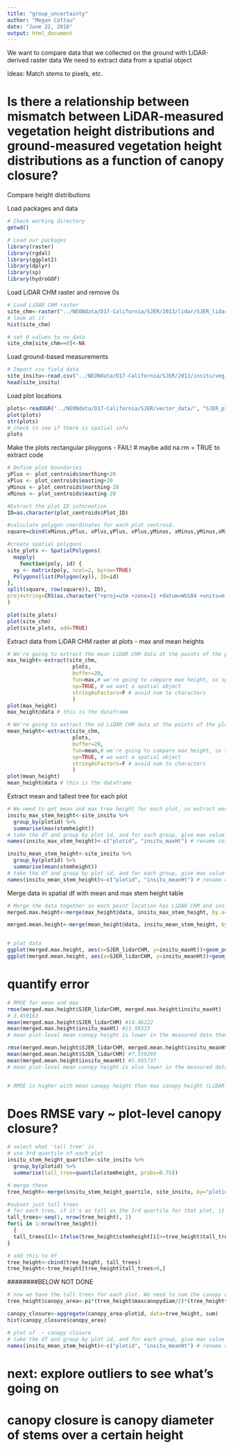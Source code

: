 ```yaml
---
title: "group_uncertainty"
author: "Megan Cattau"
date: "June 22, 2016"
output: html_document
---
```


We want to compare data that we collected on the ground with LiDAR-derived raster data
We need to extract data from a spatial object


Ideas: Match stems to pixels, etc.

# Is there a relationship between mismatch between LiDAR-measured vegetation height distributions and ground-measured vegetation height distributions as a function of canopy closure?

Compare height distributions 


Load packages and data

```r
# Check working directory
getwd()

# Load our packages
library(raster)
library(rgdal)
library(ggplot2)
library(dplyr)
library(sp)
library(hydroGOF)
```

Load LiDAR CHM raster and remove 0s
```r
# Load LiDAR CHM raster
site_chm<-raster("../NEONdata/D17-California/SJER/2013/lidar/SJER_lidarCHM.tif")
# look at it
hist(site_chm)

# set 0 values to no data
site_chm[site_chm==0]<-NA
```

Load ground-based measurements
```r
# Import csv field data
site_insitu<-read.csv("../NEONdata/D17-California/SJER/2013/insitu/veg_structure/D17_2013_SJER_vegStr.csv", stringsAsFactors = FALSE) # this is a dataframe
head(site_insitu)
```

Load plot locations
```r

plots<-readOGR("../NEONdata/D17-California/SJER/vector_data/", "SJER_plot_centroids")
plot(plots)
str(plots)
# check to see if there is spatial info
plots
```

Make the plots rectangular ploygons - FAIL!
# maybe add na.rm = TRUE to extract code
```r
# Define plot boundaries
yPlus <- plot_centroids$northing+20
xPlus <- plot_centroids$easting+20
yMinus <- plot_centroids$northing-20
xMinus <- plot_centroids$easting-20

#Extract the plot ID information
ID=as.character(plot_centroids$Plot_ID) 

#calculate polygon coordinates for each plot centroid. 
square=cbind(xMinus,yPlus, xPlus,yPlus, xPlus,yMinus, xMinus,yMinus,xMinus,yPlus)

#create spatial polygons
site_plots <- SpatialPolygons(
  mapply(
    function(poly, id) {
  xy <- matrix(poly, ncol=2, byrow=TRUE)
  Polygons(list(Polygon(xy)), ID=id)
}, 
split(square, row(square)), ID),
proj4string=CRS(as.character("+proj=utm +zone=11 +datum=WGS84 +units=m +no_defs +ellps=WGS84 +towgs84=0,0,0"))
)

plot(site_plots)
plot(site_chm)
plot(site_plots, add=TRUE)
```

Extract data from LiDAR CHM raster at plots - max and mean heights
```r
# We're going to extract the mean LiDAR CHM data at the points of the plots
max_height<-extract(site_chm, 
                     plots,
                     buffer=20,
                     fun=max,# we're going to compare max height, so specify fun = max below. You could compare anything or not include a function to get full distribution
                     sp=TRUE, # we want a spatial object
                     stringAsFactors=F # avoid num to characters
                     )
plot(max_height)
max_height@data # this is the dataframe

# We're going to extract the sd LiDAR CHM data at the points of the plots
mean_height<-extract(site_chm, 
                     plots,
                     buffer=20,
                     fun=mean,# we're going to compare max height, so specify fun = max below. You could compare anything or not include a function to get full distribution
                     sp=TRUE, # we want a spatial object
                     stringAsFactors=F # avoid num to characters
                     )
plot(mean_height)
mean_height@data # this is the dataframe
```


Extract mean and tallest tree for each plot 
```r

# We need to get mean and max tree height for each plot, so extract mean and max values for each plotid
insitu_max_stem_height<-site_insitu %>% 
  group_by(plotid) %>% 
  summarise(max(stemheight))
# take the df and group by plot id, and for each group, give max value
names(insitu_max_stem_height)<-c("plotid", "insitu_maxHt") # rename columns

insitu_mean_stem_height<-site_insitu %>% 
  group_by(plotid) %>% 
  summarise(mean(stemheight))
# take the df and group by plot id, and for each group, give max value
names(insitu_mean_stem_height)<-c("plotid", "insitu_meanHt") # rename columns
```

Merge data in spatial df with mean and max stem height table
```r
# Merge the data together so each point location has LiDAR CHM and insitu measurements
merged.max.height<-merge(max_height@data, insitu_max_stem_height, by.x="Plot_ID", by.y="plotid")

merged.mean.height<-merge(mean_height@data, insitu_mean_stem_height, by.x="Plot_ID", by.y="plotid")


# plot data
ggplot(merged.max.height, aes(x=SJER_lidarCHM, y=insitu_maxHt))+geom_point()
ggplot(merged.mean.height, aes(x=SJER_lidarCHM, y=insitu_meanHt))+geom_point()
```


# quantify error
```r
# RMSE for mean and max
rmse(merged.max.height$SJER_lidarCHM, merged.max.height$insitu_maxHt)
# 3.459163
mean(merged.max.height$SJER_lidarCHM) #14.46222
mean(merged.max.height$insitu_maxHt) #13.98333
# mean plot-level mean canopy height is lower in the measured data than LiDAR

rmse(merged.mean.height$SJER_lidarCHM, merged.mean.height$insitu_meanHt) # 3.939722
mean(merged.mean.height$SJER_lidarCHM) #7.559299
mean(merged.mean.height$insitu_meanHt) #5.605737
# mean plot-level mean canopy height is also lower in the measured data than LiDAR. Statistically?


# RMSE is higher with mean canopy height than max canopy height (LiDAR captures max canopy height better than mean canopy heigh), presumably because the data misses understory vegetation
```


# Does RMSE vary ~ plot-level canopy closure?
```r

# select what 'tall tree' is
# use 3rd quartile of each plot
insitu_stem_height_quartile<-site_insitu %>% 
  group_by(plotid) %>% 
  summarise(tall_tree=quantile(stemheight, probs=0.75))

# merge these
tree_height<-merge(insitu_stem_height_quartile, site_insitu, by="plotid")

#subset just tall trees
# for each tree, if it's as tall as the 3rd quartile for that plot, it's a tall tree. If not, exclude it.
tall_trees<-seq(1, nrow(tree_height), 1)
for(i in 1:nrow(tree_height))
  {
  tall_trees[i]<-ifelse(tree_height$stemheight[i]>=tree_height$tall_tree[i], tree_height$stemheight[i],-2222)
}

# add this to df
tree_height<-cbind(tree_height, tall_trees)
tree_height<-tree_height[tree_height$tall_trees>0,]
```


########BELOW NOT DONE
```r

# now we have the tall trees for each plot. We need to sum the canopy diameters for all tall trees for each plot as our measure of canopy closure
tree_height$canopy_area<-pi*(tree_height$maxcanopydiam/2)*(tree_height$canopydiam_90deg/2)

canopy_closure<-aggregate(canopy_area~plotid, data=tree_height, sum)
hist(canopy_closure$canopy_area)

# plot of  ~ canopy closure
# take the df and group by plot id, and for each group, give max value
names(insitu_mean_stem_height)<-c("plotid", "insitu_meanHt") # rename columns
```





# next: explore outliers to see what's going on
# canopy closure is canopy diameter of stems over a certain height




